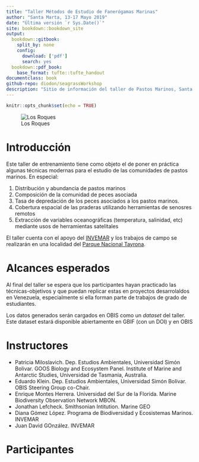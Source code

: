 ```yaml
--- 
title: "Taller Métodos de Estudio de Fanerógamas Marinas"
author: "Santa Marta, 13-17 Mayo 2019"
date: "Última versión `r Sys.Date()`"
site: bookdown::bookdown_site
output:  
  bookdown::gitbook:
    split_by: none
    config: 
      download: ['pdf']
      search: yes
  bookdown::pdf_book:
    base_format: tufte::tufte_handout
documentclass: book
github-repo: diodon/seagrassWorkshop
description: "Sitio de información del taller de Pastos Marinos, Santa Marta 13-17 Mayo 2019"
---
```



```r
knitr::opts_chunk$set(echo = TRUE)
```


![Los Roques](images/seagrass01.jpg)

# Introducción

Este taller de entrenamiento tiene como objeto el de poner en práctica algunas técnicas modernas para el estudio de las comunidades de pastos marinos. En especial: 

1. Distribución y abundancia  de pastos marinos
2. Composición de la comunidad de peces asociada
3. Tasa de depredación de los peces asociados a los pastos marinos.
4. Cobertura espacial de las praderas utilizando herramientas de senosres remotos
5. Extracción de variables oceanográficas (temperatura, salinidad, etc) mediante usos de herramientas satelitales

El taller cuenta con el apoyo del [INVEMAR](http://www.invemar.org.co) y los trabajos de campo se realizarán en una localidad del [Parque Nacional Tayrona](http://www.parquesnacionales.gov.co/portal/es/ecoturismo/region-caribe/parque-nacional-natural-tayrona/).


# Alcances esperados

Al final del taller se espera que los participantes hayan practicado las técnicas-objetivos y que puedan replicar estas en proyectos desarrolaldos en Venezuela, especialmente si ella forman parte de trabajos de grado de estudiantes.

Los datos generados serán cargados en OBIS como un *dataset* del taller. Este dataset estará disponible abiertamente en GBIF (con un DOI) y en OBIS

# Instructores

- Patricia Miloslavich. Dep. Estudios Ambientales, Universidad Simón Bolivar. GOOS Biology and Ecosystem Panel. Institute of Marine and Antarctic Studies, Universidad de Tasmania, Australia.
- Eduardo Klein. Dep. Estudios Ambientales, Universidad Simón Bolívar. OBIS Steering Group co-Chair.
- Enrique Montes Herrera. Universidad del Sur de la Florida. Marine Biodiversity Observation Network MBON. 
- Jonathan Lefcheck. Smithsonian Intitution. Marine GEO
- Diana Gómez López. Programa de Biodiversidad y Ecosistemas Marinos. INVEMAR
- Juan David GOnzález. INVEMAR


# Participantes


   